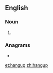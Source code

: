 {{also|hang up|hang-up}}
==English==

===Noun===
{{en-noun}}

# {{alternative spelling of|hang-up|lang=en}}

===Anagrams===
* {{l|en|uphang}}

[[et:hangup]]
[[zh:hangup]]